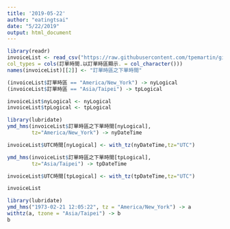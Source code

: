 ```yaml
---
title: '2019-05-22'
author: "eatingtsai"
date: "5/22/2019"
output: html_document
---
```

```r
library(readr)
invoiceList <- read_csv("https://raw.githubusercontent.com/tpemartin/github-data/master/invoiceList.csv",
col_types = cols(訂單時間.以訂單時區顯示. = col_character()))
names(invoiceList)[[2]] <- "訂單時區之下單時間"
```

```r
(invoiceList$訂單時區 == "America/New_York") -> nyLogical
(invoiceList$訂單時區 == "Asia/Taipei") -> tpLogical

invoiceList$nyLogical <- nyLogical
invoiceList$tpLogical <- tpLogical

library(lubridate)
ymd_hms(invoiceList$訂單時區之下單時間[nyLogical],
        tz="America/New_York") -> nyDateTime

invoiceList$UTC時間[nyLogical] <- with_tz(nyDateTime,tz="UTC")

ymd_hms(invoiceList$訂單時區之下單時間[tpLogical],
        tz="Asia/Taipei") -> tpDateTime

invoiceList$UTC時間[tpLogical] <- with_tz(tpDateTime,tz="UTC")

invoiceList
```

```r
library(lubridate)
ymd_hms("1973-02-21 12:05:22", tz = "America/New_York") -> a
withtz(a, tzone = "Asia/Taipei") -> b
b
```

